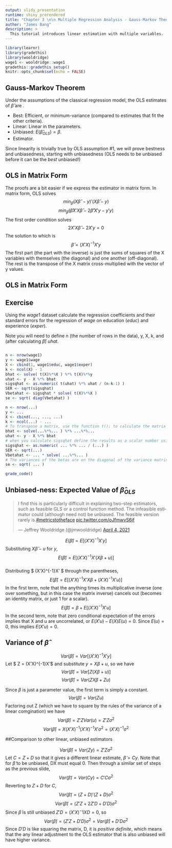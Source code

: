 ```yaml
---
output: slidy_presentation
runtime: shiny_prerendered
title: "Chapter 3 \n\n Multiple Regression Analysis - Gauss-Markov Theorem"
author: "James Bang"
description: >
  This tutorial introduces linear estimation with multiple variables.
---
```


```r
library(learnr)
library(gradethis)
library(wooldridge)
wage1 <- wooldridge::wage1
gradethis::gradethis_setup()
knitr::opts_chunk$set(echo = FALSE)
```

## Gauss-Markov Theorem

Under the assumptions of the classical regression model, the OLS estimates of $\hat\beta$ are \textcolor{blue}{BLUE}.

- Best: Efficient, or minimum-variance (compared to estimates that fit the other criteria).
- Linear: Linear in the parameters.
- Unbiased: $E(\hat\beta_{OLS}) = \beta$. 
- Estimator. 

Since linearity is trivially true by OLS assumption #1, we will prove bestness and unbiasedness, starting with unbiasedness (OLS needs to be unbiased before it can be the *best* unbiased!)

## OLS in Matrix Form

The proofs are a bit easier if we express the estimator in matrix form. In matrix form, OLS solves 
$$ min_\hat\beta (X\hat\beta\ - y)'(X\hat\beta - y) $$
$$ min_\hat\beta (\hat\beta X'X \hat\beta - 2\hat\beta'X'y - y'y)  $$
The first order condition solves
$$ 2X'X\hat\beta - 2X'y = 0 $$
The solution to which is
$$ \hat\beta = (X'X)^{-1}X'y $$
The first part (the part with the inverse) is just the sums of squares of the X variables with themselves (the diagonal) and one another (off-diagonal). The rest is the transpose of the X matrix cross-multiplied with the vector of y values. 

## OLS in Matrix Form

## Exercise

Using the $wage1$ dataset calculate the regression coefficients and their standard errors for the regression of $wage$ on education ($educ$) and experience ($exper$). 

Note you will need to define n (the number of rows in the data), y, X, k, and (after calculating $\hat\beta$) $uhat$. 

```r

```

```r
n <- nrow(wage1)
y <- wage1$wage
X <- cbind(1, wage1$educ, wage1$exper)
k <- ncol(X) - 1
bhat <- solve( t(X)%*%X ) %*% t(X)%*%y
uhat <- y - X %*% bhat
sigsqhat <- as.numeric( t(uhat) %*% uhat / (n-k-1) )
SER <- sqrt(sigsqhat)
Vbetahat <- sigsqhat * solve( t(X)%*%X )
se <- sqrt( diag(Vbetahat) )
```

```r
n <- nrow(...)
y <- ...
X <- cbind(..., ..., ...)
k <- ncol(...) - ...
# To transpose a matrix, use the function t(); to calculate the matrix product use %*%; and to invert a matrix use the solve() function.
bhat <- solve(...%*%... ) %*% ...%*%...
uhat <- y - X %*% bhat
# when you calculate sigsqhat define the results as a scalar number using as.numeric().
sigsqhat <- as.numeric( ... %*% ... / (...) )
SER <- sqrt(...)
Vbetahat <- ... * solve( ...%*%... )
# The variances of the betas are on the diagonal of the variance matrix; the standard errors are their square root. 
se <- sqrt( ... )
```

```r
grade_code()
```

## Unbiased-ness: Expected Value of $\hat\beta_{OLS}$ 

<html>
<blockquote class="twitter-tweet"><p lang="en" dir="ltr">I find this is particularly difficult in explaining two-step estimators, such as feasible GLS or a control function method. The infeasible estimator could (although need not) be unbiased. The feasible version rarely is.<a href="https://twitter.com/hashtag/metricstotheface?src=hash&amp;ref_src=twsrc%5Etfw">#metricstotheface</a> <a href="https://t.co/oJfmwvS6if">pic.twitter.com/oJfmwvS6if</a></p>&mdash; Jeffrey Wooldridge (@jmwooldridge) <a href="https://twitter.com/jmwooldridge/status/1378804239309365258?ref_src=twsrc%5Etfw">April 4, 2021</a></blockquote> <script async src="https://platform.twitter.com/widgets.js" charset="utf-8"></script>
</html>

$$ E(\hat\beta) = E[(X'X)^{-1}X'y] $$
Substituting $X\hat\beta - u$ for $y$, 
$$ E(\hat\beta) = E[(X'X)^{-1}X'(X\beta+u)]$$  
Distributing $ (X'X)^{-1}X' $ through the parentheses, 
$$ E(\hat\beta) = E[(X'X)^{-1}X'X\beta+(X'X)^{-1}X'u)]$$ 
In the first term, note that the anything times its multiplicative inverse (one over something, but in this case the matrix inverse) cancels out (becomes an identity matrix, or just 1 for a scalar). 
$$ E(\hat\beta) = \beta + E[(X'X)^{-1}X'u] $$
In the second term, note that zero conditional expectation of the errors implies that X and u are uncorrelated, or $E(X'u) - E(X)E(u) = 0$. Since $E(u) = 0$, this implies $E(X'u) = 0$.

## Variance of $\hat\beta$

$$ Var(\hat\beta) = Var[(X'X)^{-1}X'y] $$
Let $ Z = (X'X)^{-1}X'$ and substitute $y = X\beta + u$, so we have 
$$ Var(\hat\beta) = Var[Z(X\beta+u)] $$
$$ Var(\hat\beta) = Var(ZX\beta+Zu) $$

Since $\beta$ is just a parameter value, the first term is simply a constant. 
$$ Var(\hat\beta) = Var(Zu) $$
Factoring out Z (which we have to square by the rules of the variance of a linear comgination) we have
$$ Var(\hat\beta) = Z'ZVar(u) = Z'Z\sigma^2 $$
$$ Var(\hat\beta) = X(X'X)^{-1}(X'X)^{-1}X'\sigma^2 = (X'X)^{-1}\sigma^2$$

##Comparison to other linear, unbiased estimators

$$ Var(\hat\beta) = Var(Zy) = Z'Z\sigma^2$$
Let $C = Z + D$ so that it gives a different linear estimate, $\tilde\beta = Cy$. Note that for $\tilde\beta$ to be unbiased, DX must equal 0. Then through a similar set of steps as the previous slide, 
$$ Var(\tilde\beta) = Var(Cy) = C'C\sigma^2 $$
Reverting to $Z + D$ for $C$, 
$$ Var(\tilde\beta) = (Z+D)'(Z+D)\sigma^2 $$
$$ Var(\tilde\beta) = (Z'Z+2Z'D+D'D)\sigma^2 $$
Since $\tilde\beta$ is still unbiased $Z'D = (X'X)^-1XD = 0$, so
$$ Var(\tilde\beta) = (Z'Z+D'D)\sigma^2 = Var(\hat\beta) + D'D\sigma^2 $$
Since $D'D$ is like squaring the matrix, D, it is *positive definite*, which means that the any linear adjustment to the OLS estimator that is also unbiased will have higher variance.

